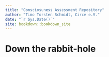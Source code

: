 ```yaml
--- 
title: "Consciosuness Assessment Repository"
author: "Timo Torsten Schmidt, Circe e.V."
date: "`r Sys.Date()`"
site: bookdown::bookdown_site
---
```


# Down the rabbit-hole

